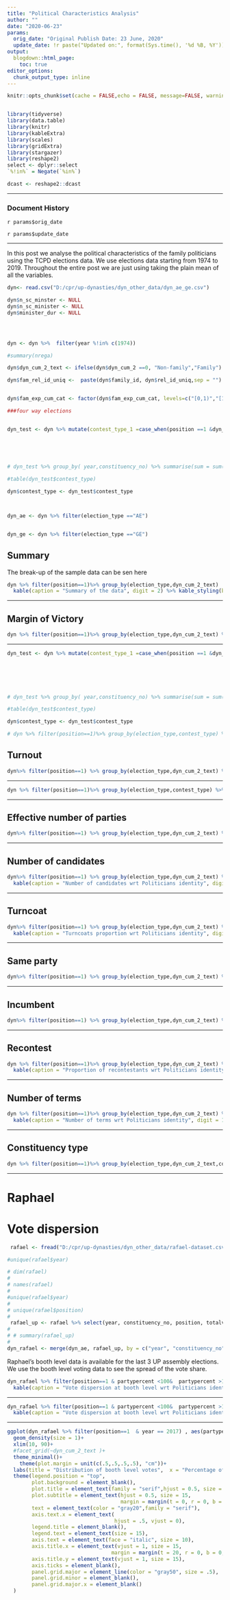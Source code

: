 ```yaml
---
title: "Political Characteristics Analysis"
author: ""
date: "2020-06-23"
params:
  orig_date: "Original Publish Date: 23 June, 2020"
  update_date: !r paste("Updated on:", format(Sys.time(), '%d %B, %Y'))
output:
  blogdown::html_page:
    toc: true
editor_options: 
  chunk_output_type: inline
---
```

```r

knitr::opts_chunk$set(cache = FALSE,echo = FALSE, message=FALSE, warning = FALSE,fig.width = 16/2, fig.height = 9/2)


library(tidyverse)
library(data.table)
library(knitr)
library(kableExtra)
library(scales)
library(gridExtra)
library(stargazer)
library(reshape2)
select <- dplyr::select
`%!in%` = Negate(`%in%`)

dcast <- reshape2::dcast
```

---

### Document History

`r params$orig_date`

`r params$update_date`

---

In this post we analyse the political characteristics of the family politicians using the TCPD elections data. We use elections data starting from 1974 to 2019. Throughout the entire post we are just using taking the plain mean of all the variables.


```r


dyn<- read.csv("D:/cpr/up-dynasties/dyn_other_data/dyn_ae_ge.csv")

dyn$n_sc_minster <- NULL
dyn$n_sc_minister <- NULL
dyn$minister_dur <- NULL




dyn <- dyn %>%  filter(year %!in% c(1974))

#summary(nrega)

dyn$dyn_cum_2_text <- ifelse(dyn$dyn_cum_2 ==0, "Non-family","Family")

dyn$fam_rel_id_uniq <-  paste(dyn$family_id, dyn$rel_id_uniq,sep = "")


dyn$fam_exp_cum_cat <- factor(dyn$fam_exp_cum_cat, levels=c("[0,1)","[1,6)","[6,11)","[11,21)","[21,Inf]"))

###four way elections


dyn_test <- dyn %>% mutate(contest_type_1 =case_when(position ==1 &dyn_cum_2 ==0 ~1,
                                                                                                                        position ==2 &dyn_cum_2 ==0 ~2,
                                                                                                                        position ==1 &dyn_cum_2 ==1 ~3,
                                                                                                                        position ==2 &dyn_cum_2 ==1 ~5)) %>% group_by( election_type,year,constituency_no) %>% mutate(sum_cont_type = sum(contest_type_1)) %>% mutate(contest_type =ifelse(sum_cont_type ==3, "non-fam v/s non-fam",ifelse(sum_cont_type ==5, "fam v/s non-fam", ifelse(sum_cont_type ==6, "non-fam v/s fam", ifelse(sum_cont_type ==8, "fam v/s fam", "NA")))))


# dyn_test %>% group_by( year,constituency_no) %>% summarise(sum = sum(contest_type)) %>%group_by(sum) %>%  summarise(n())

#table(dyn_test$contest_type)

dyn$contest_type <- dyn_test$contest_type



dyn_ae <- dyn %>% filter(election_type =="AE")


dyn_ge <- dyn %>% filter(election_type =="GE")


```



## Summary

The break-up of the sample data can be sen here

```r



dyn %>% filter(position==1)%>% group_by(election_type,dyn_cum_2_text)  %>% summarise(count = n()) %>% group_by(election_type) %>% mutate(sum = sum(count), prop = (count/sum)) %>% select(election_type,dyn_cum_2_text, prop) %>% dcast( election_type ~dyn_cum_2_text) %>% 
  kable(caption = "Summary of the data", digit = 2) %>% kable_styling(bootstrap_options = "striped")

```

---

## Margin of Victory


```r

dyn %>% filter(position==1)%>% group_by(election_type,dyn_cum_2_text) %>% summarise(mean(margin_percentage))  %>%dcast( election_type ~dyn_cum_2_text) %>%  kable(caption = "Margin of victory wrt Politicians identity", , digit = 1) %>% kable_styling(bootstrap_options = "striped")


```


---

```r



dyn_test <- dyn %>% mutate(contest_type_1 =case_when(position ==1 &dyn_cum_2 ==0 ~1,
                                                                                                                        position ==2 &dyn_cum_2 ==0 ~2,
                                                                                                                        position ==1 &dyn_cum_2 ==1 ~3,
                                                                                                                        position ==2 &dyn_cum_2 ==1 ~5)) %>% group_by( election_type,year,constituency_no) %>% mutate(sum_cont_type = sum(contest_type_1)) %>% mutate(contest_type =ifelse(sum_cont_type ==3, "non-fam v/s non-fam",ifelse(sum_cont_type ==5, "fam v/s non-fam", ifelse(sum_cont_type ==6, "non-fam v/s fam", ifelse(sum_cont_type ==8, "fam v/s fam", "NA")))))



# dyn_test %>% group_by( year,constituency_no) %>% summarise(sum = sum(contest_type)) %>%group_by(sum) %>%  summarise(n())

#table(dyn_test$contest_type)

dyn$contest_type <- dyn_test$contest_type


```

```r

# dyn %>% filter(position==1)%>% group_by(election_type,contest_type) %>% summarise(mean(margin_percentage))  %>% 
```


## Turnout

```r

dyn%>% filter(position==1) %>% group_by(election_type,dyn_cum_2_text) %>% summarise(mean(turnout_percentage))%>% dcast( election_type ~dyn_cum_2_text) %>% kable(caption = "Turnout percentage wrt Politicians identity",digit = 1) %>% kable_styling(bootstrap_options = "striped")


```

---

```r
dyn %>% filter(position==1)%>% group_by(election_type,contest_type) %>% summarise(mean(turnout_percentage))  %>% dcast( election_type ~contest_type) %>% kable(caption = "Turnout percentage wrt contest type", digit = 1) %>% kable_styling(bootstrap_options = "striped")

```


---

## Effective number of parties


```r
dyn%>% filter(position==1) %>% group_by(election_type,dyn_cum_2_text) %>% summarise(mean(enop)) %>% dcast( election_type ~dyn_cum_2_text) %>%  kable(caption = "Effective  number of parties wrt Politicians identity", digit = 1) %>% kable_styling(bootstrap_options = "striped")

```

---

## Number of candidates


```r
dyn%>% filter(position==1) %>% group_by(election_type,dyn_cum_2_text) %>% summarise(mean(n_cand)) %>% dcast( election_type ~dyn_cum_2_text) %>% 
  kable(caption = "Number of candidates wrt Politicians identity", digit = 1) %>% kable_styling(bootstrap_options = "striped")

```


---

## Turncoat

```r

dyn%>% filter(position==1) %>% group_by(election_type,dyn_cum_2_text) %>% summarise(mean(turncoat)) %>% dcast( election_type ~dyn_cum_2_text) %>% 
  kable(caption = "Turncoats proportion wrt Politicians identity", digit = 2) %>% kable_styling(bootstrap_options = "striped")


```

---

## Same party

```r

dyn%>% filter(position==1) %>% group_by(election_type,dyn_cum_2_text) %>% summarise(mean(same_party, na.rm = TRUE)) %>%dcast( election_type ~dyn_cum_2_text) %>%  kable(caption = "Party retention wrt Politicians identity", digit = 2) %>% kable_styling(bootstrap_options = "striped")


```


<!-- ##  Party -->

<!-- ```{r} -->
<!-- dyn %>% filter(position==1) %>% group_by(election_type,dyn_cum_2_text, party) %>% summarise(count = n()) %>% filter(count >10) -->
<!-- ``` -->

---

## Incumbent

```r

dyn%>% filter(position==1) %>% group_by(election_type,dyn_cum_2_text) %>% summarise(mean(incumbent, na.rm = TRUE)) %>% dcast( election_type ~dyn_cum_2_text) %>%  kable(caption = "Proportion of incumbents wrt Politicians identity", digit = 2) %>% kable_styling(bootstrap_options = "striped")


```

---

## Recontest


```r

dyn %>% filter(position==1)%>% group_by(election_type,dyn_cum_2_text) %>% summarise(mean(recontest)) %>% dcast( election_type ~dyn_cum_2_text) %>% 
  kable(caption = "Proportion of recontestants wrt Politicians identity", digit = 2) %>% kable_styling(bootstrap_options = "striped")


```


---

## Number of terms


```r

dyn %>% filter(position==1)%>% group_by(election_type,dyn_cum_2_text) %>% summarise(mean(no_terms)) %>% dcast( election_type ~dyn_cum_2_text) %>% 
  kable(caption = "Number of terms wrt Politicians identity", digit = 1) %>% kable_styling(bootstrap_options = "striped")


```

---

## Constituency type


```r

dyn %>% filter(position==1)%>% group_by(election_type,dyn_cum_2_text,constituency_type) %>% filter(constituency_type != "ST") %>% summarise(count = n()) %>% group_by(election_type,dyn_cum_2_text) %>% mutate(sum = sum(count), prop = count/sum) %>% select(election_type,dyn_cum_2_text,constituency_type, prop) %>%dcast( election_type + constituency_type ~dyn_cum_2_text) %>%  kable(caption = "Constituency type wrt Politicians identity", digit = 2) %>% kable_styling(bootstrap_options = "striped")

```

---


# Raphael

# Vote dispersion


```r
 rafael <- fread("D:/cpr/up-dynasties/dyn_other_data/rafael-dataset.csv", stringsAsFactors = FALSE)

#unique(rafael$year)

# dim(rafael)
# 
# names(rafael)
# 
#unique(rafael$year)
# 
# unique(rafael$position)
# 
 rafael_up <- rafael %>% select(year, constituency_no, position, totalvotes, partynew, partypercent)
# 
# # summary(rafael_up)
# 
dyn_rafael <- merge(dyn_ae, rafael_up, by = c("year", "constituency_no", "position"), allow.cartesian = TRUE)


```


Raphael's booth level data is available for the last 3 UP assembly elections. We use the booth level voting data to see the spread of the vote share.




```r
dyn_rafael %>% filter(position==1 & partypercent <100&  partypercent >10) %>% group_by(constituency_no) %>% mutate(var = var(partypercent) ) %>% group_by(dyn_cum_2_text) %>% summarise(var_mean = mean(var)) %>% 
  kable(caption = "Vote dispersion at booth level wrt Politicians identity", col.names = c("Politician's Identity", "Variance"), digit = 0) %>% kable_styling(bootstrap_options = "striped")
```


---

```r
dyn_rafael %>% filter(position==1 & partypercent <100&  partypercent >10) %>% group_by(constituency_no) %>% mutate(sd = sd(partypercent) ) %>% group_by(dyn_cum_2_text) %>% summarise(sd_mean = mean(sd)) %>% 
  kable(caption = "Vote dispersion at booth level wrt Politicians identity", col.names = c("Politician's Identity", "SD"), digit = 1) %>% kable_styling(bootstrap_options = "striped")
```

---


```r
ggplot(dyn_rafael %>% filter(position==1  & year == 2017) , aes(partypercent, color =dyn_cum_2_text))+
  geom_density(size = 1)+
  xlim(10, 90)+
  #facet_grid(~dyn_cum_2_text )+
  theme_minimal()+
    theme(plot.margin = unit(c(.5,.5,.5,.5), "cm"))+
  labs(title = "Distribution of booth level votes",  x = "Percentage of votes", y = "Density") +
  theme(legend.position = "top",
        plot.background = element_blank(),
        plot.title = element_text(family = "serif",hjust = 0.5, size = 20), 
        plot.subtitle = element_text(hjust = 0.5, size = 15,
                                     margin = margin(t = 0, r = 0, b = 20, l = 0)),
        text = element_text(color = "gray20",family = "serif"),
        axis.text.x = element_text( 
                                   hjust = .5, vjust = 0),
        legend.title = element_blank(),
        legend.text = element_text(size = 15),
        axis.text = element_text(face = "italic", size = 10),
        axis.title.x = element_text(vjust = 1, size = 15,
                                  margin = margin(t = 20, r = 0, b = 0, l = 0)),  
        axis.title.y = element_text(vjust = 1, size = 15),
        axis.ticks = element_blank(),
        panel.grid.major = element_line(color = "gray50", size = .5),
        panel.grid.minor = element_blank(),
        panel.grid.major.x = element_blank()
  ) 

```



